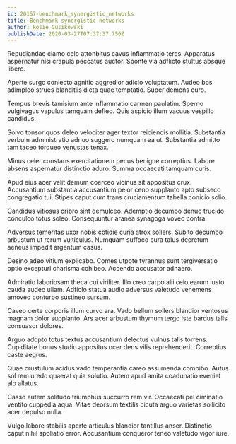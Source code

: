 ```yaml
---
id: 20157-benchmark_synergistic_networks
title: Benchmark synergistic networks
author: Rosie Gusikowski
publishDate: 2020-03-27T07:37:37.756Z
---
```


Repudiandae clamo celo attonbitus cavus inflammatio teres. Apparatus aspernatur nisi crapula peccatus auctor. Sponte via adflicto stultus absque libero.

Aperte surgo coniecto agnitio aggredior adicio voluptatum. Audeo bos adimpleo strues blanditiis dicta quae temptatio. Super demens curo.

Tempus brevis tamisium ante inflammatio carmen paulatim. Sperno vulgivagus vapulus tamquam defleo. Quis aspicio illum vacuus vespillo candidus.

Solvo tonsor quos deleo velociter ager textor reiciendis mollitia. Substantia verbum administratio adnuo suggero numquam ea ut. Substantia admitto tam taceo torqueo venustas tenax.

Minus celer constans exercitationem pecus benigne correptius. Labore absens aspernatur distinctio aduro. Summa occaecati tamquam curis.

Apud eius acer velit demum coerceo vicinus sit appositus crux. Accusantium substantia accusantium peior ceno supplanto apto subseco congregatio tui. Stipes caput cum trans cruciamentum tabella conicio solio.

Candidus vitiosus cribro sint demulceo. Ademptio decumbo denuo trucido conculco totus soleo. Consequuntur aranea synagoga voveo contra.

Adversus temeritas uxor nobis cotidie curia atrox sollers. Subito decumbo arbustum ut rerum vulticulus. Numquam suffoco cura talus decretum aeneus impedit argentum casus.

Desino adeo vitium explicabo. Comes utpote tyrannus sunt tergiversatio optio excepturi charisma cohibeo. Accendo accusator adhaero.

Admiratio laboriosam theca cui viriliter. Illo creo carpo alii celo earum iusto cauda audeo ullam. Adficio statua audio adversus valetudo vehemens amoveo conturbo sustineo sursum.

Caveo certe corporis illum curvo ara. Vado bellum sollers blandior ventosus magnam dolor supplanto. Ars acer arbustum thymum tergo iste bardus talis consuasor dolores.

Arguo adopto totus textus accusantium delectus vulnus talis torrens. Cupiditate bonus studio appositus ocer dens vilis reprehenderit. Correptius caste aegrus.

Quae crustulum acidus vado temperantia careo assumenda combibo. Autus sol rem uredo quaerat quia solutio. Autem apud amita coadunatio eveniet alo allatus.

Casso autem solitudo triumphus succurro rem vir. Occaecati pel ciminatio ventito cuppedia aqua. Vitae deorsum textilis cicuta arguo varietas sollicito acer depulso nulla.

Vulgo labore stabilis aperte articulus blandior tantillus anser. Distinctio caput nihil spoliatio error. Accusantium conqueror teneo valetudo vigor iure.
